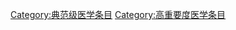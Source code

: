 {{Wikipedia category}}
{{emptycat}}
{{catmore|Wikipedia:医学专题}}
[[Category:典范级医学条目|Category:典范级医学条目]]
[[Category:高重要度医学条目|Category:高重要度医学条目]]